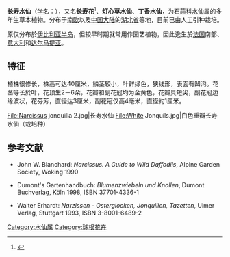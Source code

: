 {{speciesbox
| name = 长寿水仙
| status = 
| status_system = 
| image = The Botanical Magazine, Plate 15 (Volume 1, 1787).png
| image_width = 200px
| image_caption = 《[[柯蒂斯植物學雜誌|植物學雜誌]]》(1787)<br>''Narcissus jonquilla''
| taxon = Narcissus jonquilla
|authority = [[卡尔·林奈|L.]]
}}

'''长寿水仙'''（[[学名|学名]]：{{lang|la|''Narcissus jonquilla''}}），又名'''长寿花'''<ref>{{cite web| url =http://www.bioinfo.cn/db05/KmzwSpecies.php?action=view&id=189| title =长寿花| work =《中国高等植物数据库全库》| publisher =中国科学院微生物研究所| author =昆明植物研究所| accessdate =2009-02-21| deadurl =yes| archiveurl =https://web.archive.org/web/20160305071720/http://www.bioinfo.cn/db05/KmzwSpecies.php?action=view&id=189| archivedate =2016-03-05}}</ref>、'''灯心草水仙'''、'''丁香水仙'''，为[[石蒜科|石蒜科]][[水仙属|水仙属]]的多年生草本植物。分布于[[南欧|南欧]]以及[[中国大陆|中国大陆]]的[[湖北省|湖北省]]等地，目前已由人工引种栽培。

原仅分布於[[伊比利亚半岛|伊比利亚半岛]]，但较早时期就常用作园艺植物，因此逸生於[[法国|法国]]南部、[[意大利|意大利]]和[[达尔马提亚|达尔马提亚]]。

== 特征 ==
植株很修长，株高可达40厘米，鳞茎较小，叶鲜绿色，狭线形，表面有凹沟。花茎等长於叶，花顶生2－6朵，花瓣和副花冠均为金黄色，花瓣具短尖，副花冠边缘波状，花芬芳，直径达3厘米，副花冠仅高4毫米，直径約1厘米。

<gallery>
File:Narcissus jonquilla 2.jpg|长寿水仙
File:White Jonquils.jpg|白色重瓣长寿水仙（栽培种）
</gallery>
== 参考文献 ==
{{reflist|2}}
* {{en}}John W. Blanchard: ''Narcissus. A Guide to Wild Daffodils'', Alpine Garden Society, Woking 1990
* {{de}}Dumont's Gartenhandbuch: ''Blumenzwiebeln und Knollen'', Dumont Buchverlag, Köln 1998, ISBN 37701-4336-1
* {{de}}Walter Erhardt: ''Narzissen - Osterglocken, Jonquillen, Tazetten'', Ulmer Verlag, Stuttgart 1993, ISBN 3-8001-6489-2
{{Commons|Narcissus jonquilla}}
{{Wikispecies|Narcissus jonquilla}}
{{Taxonbar|from=Q1703489}}

[[Category:水仙属|Category:水仙属]]
[[Category:球根花卉|Category:球根花卉]]


{{植物小作品}}